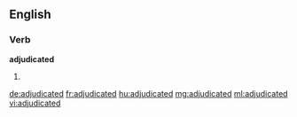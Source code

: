 ==English==

===Verb===
'''adjudicated'''

# {{past of|adjudicate}}

[[de:adjudicated]]
[[fr:adjudicated]]
[[hu:adjudicated]]
[[mg:adjudicated]]
[[ml:adjudicated]]
[[vi:adjudicated]]